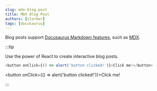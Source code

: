 ```yaml
---
slug: mdx-blog-post
title: MDX Blog Post
authors: [slorber]
tags: [docusaurus]
---
```


Blog posts support
[Docusaurus Markdown features](https://docusaurus.io/docs/markdown-features),
such as [MDX](https://mdxjs.com/).

:::tip

Use the power of React to create interactive blog posts.

```js
<button onClick={() => alert('button clicked!')}>Click me!</button>
```

<button onClick={() => alert('button clicked!')}>Click me!</button>

:::
